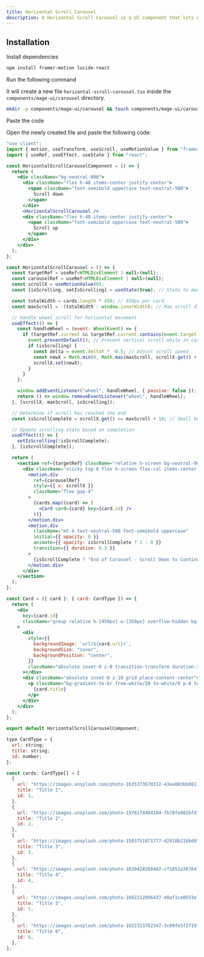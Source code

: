 ```yaml
---
title: Horizontal Scroll Carousel
description: A Horizontal Scroll Carousel is a UI component that lets users scroll sideways to browse through multiple items seamlessly.
---
```


<ComponentPreview name="carousel-horizontal-scroll-carousel--docs" />

## Installation

<Steps>
<Step>Install dependencies</Step>

```bash
npm install framer-motion lucide-react
```

<Step>Run the following command</Step>

It will create a new file `horizontal-scroll-carousel.tsx` inside the `components/mage-ui/carousel` directory.

```bash 
mkdir -p components/mage-ui/carousel && touch components/mage-ui/carousel/horizontal-scroll-carousel.tsx
```

<Step>Paste the code</Step> 

Open the newly created file and paste the following code:

```jsx 
"use client";
import { motion, useTransform, useScroll, useMotionValue } from "framer-motion";
import { useRef, useEffect, useState } from "react";

const HorizontalScrollCarouselComponent = () => {
  return (
    <div className="bg-neutral-800">
      <div className="flex h-48 items-center justify-center">
        <span className="font-semibold uppercase text-neutral-500">
          Scroll down
        </span>
      </div>
      <HorizontalScrollCarousel />
      <div className="flex h-48 items-center justify-center">
        <span className="font-semibold uppercase text-neutral-500">
          Scroll up
        </span>
      </div>
    </div>
  );
};

const HorizontalScrollCarousel = () => {
  const targetRef = useRef<HTMLDivElement | null>(null);
  const carouselRef = useRef<HTMLDivElement | null>(null);
  const scrollX = useMotionValue(0);
  const [isScrolling, setIsScrolling] = useState(true); // State to manage scrolling

  const totalWidth = cards.length * 450; // 450px per card
  const maxScroll = -(totalWidth - window.innerWidth); // Max scroll distance

  // Handle wheel scroll for horizontal movement
  useEffect(() => {
    const handleWheel = (event: WheelEvent) => {
      if (targetRef.current && targetRef.current.contains(event.target as Node)) {
        event.preventDefault(); // Prevent vertical scroll while in carousel
        if (isScrolling) {
          const delta = event.deltaY * -0.5; // Adjust scroll speed
          const newX = Math.min(0, Math.max(maxScroll, scrollX.get() + delta));
          scrollX.set(newX);
        }
      }
    };

    window.addEventListener("wheel", handleWheel, { passive: false });
    return () => window.removeEventListener("wheel", handleWheel);
  }, [scrollX, maxScroll, isScrolling]);

  // Determine if scroll has reached the end
  const isScrollComplete = scrollX.get() <= maxScroll + 10; // Small buffer

  // Update scrolling state based on completion
  useEffect(() => {
    setIsScrolling(!isScrollComplete);
  }, [isScrollComplete]);

  return (
    <section ref={targetRef} className="relative h-screen bg-neutral-900">
      <div className="sticky top-0 flex h-screen flex-col items-center justify-center overflow-hidden">
        <motion.div
          ref={carouselRef}
          style={{ x: scrollX }}
          className="flex gap-4"
        >
          {cards.map((card) => (
            <Card card={card} key={card.id} />
          ))}
        </motion.div>
        <motion.div
          className="mt-4 text-neutral-500 font-semibold uppercase"
          initial={{ opacity: 0 }}
          animate={{ opacity: isScrollComplete ? 1 : 0 }}
          transition={{ duration: 0.3 }}
        >
          {isScrollComplete ? "End of Carousel - Scroll Down to Continue" : "Keep Scrolling Right"}
        </motion.div>
      </div>
    </section>
  );
};

const Card = ({ card }: { card: CardType }) => {
  return (
    <div
      key={card.id}
      className="group relative h-[450px] w-[350px] overflow-hidden bg-neutral-200"
    >
      <div
        style={{
          backgroundImage: `url(${card.url})`,
          backgroundSize: "cover",
          backgroundPosition: "center",
        }}
        className="absolute inset-0 z-0 transition-transform duration-300 group-hover:scale-110"
      ></div>
      <div className="absolute inset-0 z-10 grid place-content-center">
        <p className="bg-gradient-to-br from-white/20 to-white/0 p-8 text-6xl font-black uppercase text-white backdrop-blur-lg">
          {card.title}
        </p>
      </div>
    </div>
  );
};

export default HorizontalScrollCarouselComponent;

type CardType = {
  url: string;
  title: string;
  id: number;
};

const cards: CardType[] = [
  {
    url: "https://images.unsplash.com/photo-1635373670332-43ea883bb081?q=80&w=2781&auto=format&fit=crop&ixlib=rb-4.0.3&ixid=M3wxMjA3fDB8MHxwaG90by1wYWdlfHx8fGVufDB8fHx8fA%3D%3D",
    title: "Title 1",
    id: 1,
  },
  {
    url: "https://images.unsplash.com/photo-1576174464184-fb78fe882bfd?q=80&w=2787&auto=format&fit=crop&ixlib=rb-4.0.3&ixid=M3wxMjA3fDB8MHxwaG90by1wYWdlfHx8fGVufDB8fHx8fA%3D%3D",
    title: "Title 2",
    id: 2,
  },
  {
    url: "https://images.unsplash.com/photo-1503751071777-d2918b21bbd9?q=80&w=2670&auto=format&fit=crop&ixlib=rb-4.0.3&ixid=M3wxMjA3fDB8MHxwaG90by1wYWdlfHx8fGVufDB8fHx8fA%3D%3D",
    title: "Title 3",
    id: 3,
  },
  {
    url: "https://images.unsplash.com/photo-1620428268482-cf1851a36764?q=80&w=2609&auto=format&fit=crop&ixlib=rb-4.0.3&ixid=M3wxMjA3fDB8MHxwaG90by1wYWdlfHx8fGVufDB8fHx8fA%3D%3D",
    title: "Title 4",
    id: 4,
  },
  {
    url: "https://images.unsplash.com/photo-1602212096437-d0af1ce0553e?q=80&w=2671&auto=format&fit=crop&ixlib=rb-4.0.3&ixid=M3wxMjA3fDB8MHxwaG90by1wYWdlfHx8fGVufDB8fHx8fA%3D%3D",
    title: "Title 5",
    id: 5,
  },
  {
    url: "https://images.unsplash.com/photo-1622313762347-3c09fe5f2719?q=80&w=2640&auto=format&fit=crop&ixlib=rb-4.0.3&ixid=M3wxMjA3fDB8MHxwaG90by1wYWdlfHx8fGVufDB8fHx8fA%3D%3D",
    title: "Title 6",
    id: 6,
  },
];


```
</Steps>


